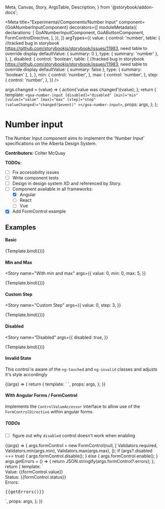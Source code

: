   Meta,
  Canvas,
  Story,
  ArgsTable,
  Description,
} from '@storybook/addon-docs';

<Meta
  title="Experimental/Components/Number Input"
  component={GoANumberInputComponent}
  decorators={[
    moduleMetadata({
      declarations: [
        GoANumberInputComponent,
        GoAButtonComponent,
        FormControlDirective,
      ],
    }),
  ]}
  argTypes={{
    value: {
      control: 'number',
      table: {
        //tracked bug in storybook https://github.com/storybookjs/storybook/issues/11983, need table to override display
        defaultValue: { summary: 0 },
        type: { summary: 'number' },
      },
    },
    disabled: {
      control: 'boolean',
      table: {
        //tracked bug in storybook https://github.com/storybookjs/storybook/issues/11983, need table to override display
        defaultValue: { summary: false },
        type: { summary: 'boolean' },
      },
    },
    min: {
      control: 'number',
    },
    max: {
      control: 'number',
    },
    step: {
      control: 'number',
    },
  }}
/>

  args.changed = (value) => {
    action('value was changed')(value);
  };
  return {
    template: `<goa-number-input [disabled]="disabled" [min]="min" [value]="value" [max]="max" [step]="step" (valueChanged)="changed($event)" ></goa-number-input>`,
    props: args,
  };
};

# Number input

The Number Input component aims to implement the 'Number Input' specifications on the Alberta Design System.

**Contributors:** Colter McQuay

**TODOs:**

- [ ] Fix accessibility issues
- [ ] Write component tests
- [ ] Design in design system XD and referenced by Story.
- [ ] Component available in all frameworks:
  - [x] Angular
  - [ ] React
  - [ ] Vue
- [x] Add FormControl example

## Examples

#### Basic

<Story name="Basic">{Template.bind({})}</Story>

#### Min and Max

<Story
  name="With min and max"
  args={{
    value: 0,
    min: 0,
    max: 5,
  }}
>
  {Template.bind({})}
</Story>

#### Custom Step

<Story
  name="Custom Step"
  args={{
    value: 0,
    step: 3,
  }}
>
  {Template.bind({})}
</Story>

#### Disabled

<Story
  name="Disabled"
  args={{
    disabled: true,
  }}
>
  {Template.bind({})}
</Story>

#### Invalid State

This control is aware of the `ng-touched` and `ng-invalid` classes and adjusts it's style accordingly

<Story name="Invalid State" args={{}}>
  {(args) => {
    return {
      template: `
        <goa-number-input ngClass="ng-touched ng-invalid"></goa-number-input>
      `,
      props: args,
    };
  }}
</Story>

#### With Angular Forms / FormControl

Implements the `ControlValueAccessor` interface to allow use of the `FormControlDirective` within angular forms.

##### TODOs

- [ ] figure out why `disabled` control doesn't work when enabling

<Story name="FormControl" args={{}} height={300}>
  {(args) => {
    args.formControl = new FormControl(null, [
      Validators.required,
      Validators.min(args.min),
      Validators.max(args.max),
    ]);
    if (args?.disabled === true) {
      args.formControl.disable();
    } else {
      args.formControl.enable();
    }
    args.getErrors = () => {
      return JSON.stringify(args.formControl?.errors);
    };
    return {
      template: `
        <goa-number-input [formControl]="formControl" ></goa-number-input>
        <div>Value: {{formControl.value}}</div>
        <div>Status: {{formControl.status}}</div>
        <div>Errors: <pre>{{getErrors()}}</pre></div>
      `,
      props: args,
    };
  }}
</Story>
